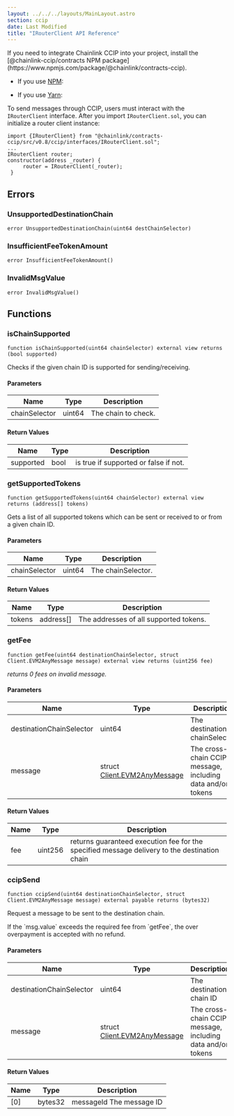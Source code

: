 ```yaml
---
layout: ../../../layouts/MainLayout.astro
section: ccip
date: Last Modified
title: "IRouterClient API Reference"
---
```



<Aside type="note" title="Add Chainlink CCIP to your project">
   If you need to integrate Chainlink CCIP into your project, install the [@chainlink-ccip/contracts NPM package](https://www.npmjs.com/package/@chainlink/contracts-ccip).

- If you use [NPM](https://www.npmjs.com/): <CopyText text="npm install @chainlink-ccip/contracts --save" code/>

- If you use [Yarn](https://yarnpkg.com/): <CopyText text="yarn add @chainlink-ccip/contracts" code/>

</Aside>

To send messages through CCIP, users must interact with the `IRouterClient` interface.
After you import `IRouterClient.sol`, you can initialize a router client instance:

```solidity
import {IRouterClient} from "@chainlink/contracts-ccip/src/v0.8/ccip/interfaces/IRouterClient.sol";
...
IRouterClient router;
constructor(address _router) {
     router = IRouterClient(_router);
 }
```

## Errors

### UnsupportedDestinationChain

```solidity
error UnsupportedDestinationChain(uint64 destChainSelector)
```

### InsufficientFeeTokenAmount

```solidity
error InsufficientFeeTokenAmount()
```

### InvalidMsgValue

```solidity
error InvalidMsgValue()
```

## Functions

### isChainSupported

```solidity
function isChainSupported(uint64 chainSelector) external view returns (bool supported)
```

Checks if the given chain ID is supported for sending/receiving.

#### Parameters

| Name          | Type   | Description         |
| ------------- | ------ | ------------------- |
| chainSelector | uint64 | The chain to check. |

#### Return Values

| Name      | Type | Description                           |
| --------- | ---- | ------------------------------------- |
| supported | bool | is true if supported or false if not. |

### getSupportedTokens

```solidity
function getSupportedTokens(uint64 chainSelector) external view returns (address[] tokens)
```

Gets a list of all supported tokens which can be sent or received
to or from a given chain ID.

#### Parameters

| Name          | Type   | Description        |
| ------------- | ------ | ------------------ |
| chainSelector | uint64 | The chainSelector. |

#### Return Values

| Name   | Type      | Description                            |
| ------ | --------- | -------------------------------------- |
| tokens | address[] | The addresses of all supported tokens. |

### getFee

```solidity
function getFee(uint64 destinationChainSelector, struct Client.EVM2AnyMessage message) external view returns (uint256 fee)
```

_returns 0 fees on invalid message._

#### Parameters

| Name                     | Type                                                                      | Description                                                |
| ------------------------ | ------------------------------------------------------------------------- | ---------------------------------------------------------- |
| destinationChainSelector | uint64                                                                    | The destination chainSelector                              |
| message                  | struct [Client.EVM2AnyMessage](/ccip/api-reference/Client#evm2anymessage) | The cross-chain CCIP message, including data and/or tokens |

#### Return Values

| Name | Type    | Description                                                                                  |
| ---- | ------- | -------------------------------------------------------------------------------------------- |
| fee  | uint256 | returns guaranteed execution fee for the specified message delivery to the destination chain |

### ccipSend

```solidity
function ccipSend(uint64 destinationChainSelector, struct Client.EVM2AnyMessage message) external payable returns (bytes32)
```

Request a message to be sent to the destination chain.

<Aside type="caution">
  If the `msg.value` exceeds the required fee from `getFee`, the over overpayment is accepted with no refund.
</Aside>

#### Parameters

| Name                     | Type                                                                      | Description                                                |
| ------------------------ | ------------------------------------------------------------------------- | ---------------------------------------------------------- |
| destinationChainSelector | uint64                                                                    | The destination chain ID                                   |
| message                  | struct [Client.EVM2AnyMessage](/ccip/api-reference/Client#evm2anymessage) | The cross-chain CCIP message, including data and/or tokens |

#### Return Values

| Name | Type    | Description              |
| ---- | ------- | ------------------------ |
| [0]  | bytes32 | messageId The message ID |
